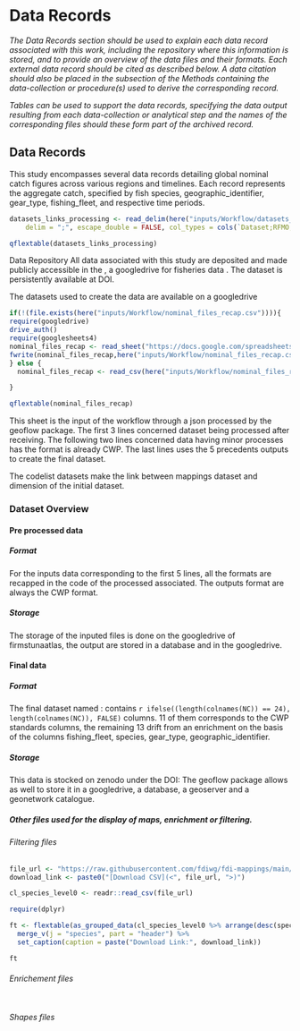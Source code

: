# Data Records

_The Data Records section should be used to explain each data record associated with this work, including the repository where this information is stored, and to provide an overview of the data files and their formats. Each external data record should be cited as described below. A data citation should also be placed in the subsection of the Methods containing the data-collection or procedure(s) used to derive the corresponding record._

_Tables can be used to support the data records, specifying the data output resulting from each data-collection or analytical step and the names of the corresponding files should these form part of the archived record._

## Data Records

This study encompasses several data records detailing global nominal catch figures across various regions and timelines. Each record represents the aggregate catch, specified by fish species, geographic_identifier, gear_type, fishing_fleet, and respective time periods.


```r
datasets_links_processing <- read_delim(here("inputs/Workflow/datasets_links_processing.csv"),
    delim = ";", escape_double = FALSE, col_types = cols(`Dataset;RFMO;Link to downolad;Pre-processing function;Comments` = col_character()), trim_ws = TRUE)
```

```r
qflextable(datasets_links_processing)
```



Data Repository
All data associated with this study are deposited and made publicly accessible in the , a googledrive for fisheries data . The dataset is persistently available at DOI.

The datasets used to create the data are available on a googledrive 

```r
if(!(file.exists(here("inputs/Workflow/nominal_files_recap.csv")))){
require(googledrive)
drive_auth()
require(googlesheets4)
nominal_files_recap <- read_sheet("https://docs.google.com/spreadsheets/d/13SJB2PYkCCdrzw8HNJMPFg0yXs0OSYY2mUOAl5dagUc/edit#gid=374572086")
fwrite(nominal_files_recap,here("inputs/Workflow/nominal_files_recap.csv" ))
} else {
  nominal_files_recap <- read_csv(here("inputs/Workflow/nominal_files_recap.csv"))

}
```


```r
qflextable(nominal_files_recap)
```

This sheet is the input of the workflow through a json processed by the geoflow package. The first 3 lines concerned dataset being processed after receiving. The following two lines concerned data having minor processes has the format is already CWP. The last lines uses the 5 precedents outputs to create the final dataset. 

The codelist datasets make the link between mappings dataset and dimension of the initial dataset. 

### Dataset Overview

#### Pre processed data

##### Format

For the inputs data corresponding to the first 5 lines, all the formats are recapped in the code of the processed associated. The outputs format are always the CWP format.

##### Storage

The storage of the inputed files is done on the googledrive of firmstunaatlas, the output are stored in a database and in the googledrive. 

#### Final data

##### Format

The final dataset named : contains `r ifelse((length(colnames(NC)) == 24), length(colnames(NC)), FALSE)` columns. 11 of them corresponds to the CWP standards columns, the remaining 13 drift from an enrichment on the basis of the columns fishing_fleet, species, gear_type, geographic_identifier.


##### Storage

This data is stocked on zenodo under the DOI:
The geoflow package allows as well to store it in a googledrive, a database, a geoserver and a geonetwork catalogue.

##### Other files used for the display of maps, enrichment or filtering.

###### Filtering files

```r

file_url <- "https://raw.githubusercontent.com/fdiwg/fdi-mappings/main/cross-term/codelist_mapping_source_authority_species.csv"
download_link <- paste0("[Download CSV](<", file_url, ">)")

cl_species_level0 <- readr::read_csv(file_url)


```


```r
require(dplyr)

ft <- flextable(as_grouped_data(cl_species_level0 %>% arrange(desc(species)) %>% dplyr::select(species, source_authority), groups = "species")) %>% 
  merge_v(j = "species", part = "header") %>%
  set_caption(caption = paste("Download Link:", download_link))

ft
```


###### Enrichement files

```r

```

###### Shapes files
